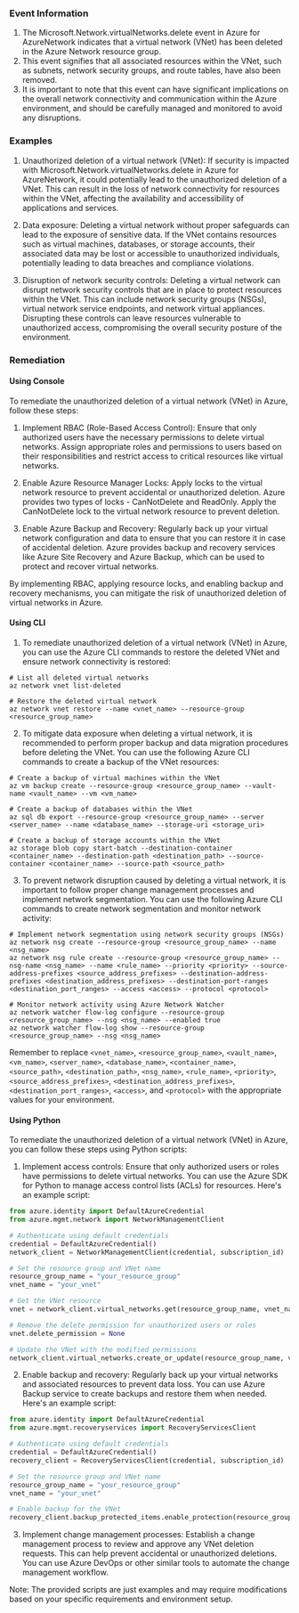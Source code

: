 
### Event Information

1. The Microsoft.Network.virtualNetworks.delete event in Azure for AzureNetwork indicates that a virtual network (VNet) has been deleted in the Azure Network resource group.
2. This event signifies that all associated resources within the VNet, such as subnets, network security groups, and route tables, have also been removed.
3. It is important to note that this event can have significant implications on the overall network connectivity and communication within the Azure environment, and should be carefully managed and monitored to avoid any disruptions.


### Examples

1. Unauthorized deletion of a virtual network (VNet): If security is impacted with Microsoft.Network.virtualNetworks.delete in Azure for AzureNetwork, it could potentially lead to the unauthorized deletion of a VNet. This can result in the loss of network connectivity for resources within the VNet, affecting the availability and accessibility of applications and services.

2. Data exposure: Deleting a virtual network without proper safeguards can lead to the exposure of sensitive data. If the VNet contains resources such as virtual machines, databases, or storage accounts, their associated data may be lost or accessible to unauthorized individuals, potentially leading to data breaches and compliance violations.

3. Disruption of network security controls: Deleting a virtual network can disrupt network security controls that are in place to protect resources within the VNet. This can include network security groups (NSGs), virtual network service endpoints, and network virtual appliances. Disrupting these controls can leave resources vulnerable to unauthorized access, compromising the overall security posture of the environment.

### Remediation

#### Using Console

To remediate the unauthorized deletion of a virtual network (VNet) in Azure, follow these steps:

1. Implement RBAC (Role-Based Access Control): Ensure that only authorized users have the necessary permissions to delete virtual networks. Assign appropriate roles and permissions to users based on their responsibilities and restrict access to critical resources like virtual networks.

2. Enable Azure Resource Manager Locks: Apply locks to the virtual network resource to prevent accidental or unauthorized deletion. Azure provides two types of locks - CanNotDelete and ReadOnly. Apply the CanNotDelete lock to the virtual network resource to prevent deletion.

3. Enable Azure Backup and Recovery: Regularly back up your virtual network configuration and data to ensure that you can restore it in case of accidental deletion. Azure provides backup and recovery services like Azure Site Recovery and Azure Backup, which can be used to protect and recover virtual networks.

By implementing RBAC, applying resource locks, and enabling backup and recovery mechanisms, you can mitigate the risk of unauthorized deletion of virtual networks in Azure.

#### Using CLI

1. To remediate unauthorized deletion of a virtual network (VNet) in Azure, you can use the Azure CLI commands to restore the deleted VNet and ensure network connectivity is restored:

```
# List all deleted virtual networks
az network vnet list-deleted

# Restore the deleted virtual network
az network vnet restore --name <vnet_name> --resource-group <resource_group_name>
```

2. To mitigate data exposure when deleting a virtual network, it is recommended to perform proper backup and data migration procedures before deleting the VNet. You can use the following Azure CLI commands to create a backup of the VNet resources:

```
# Create a backup of virtual machines within the VNet
az vm backup create --resource-group <resource_group_name> --vault-name <vault_name> --vm <vm_name>

# Create a backup of databases within the VNet
az sql db export --resource-group <resource_group_name> --server <server_name> --name <database_name> --storage-uri <storage_uri>

# Create a backup of storage accounts within the VNet
az storage blob copy start-batch --destination-container <container_name> --destination-path <destination_path> --source-container <container_name> --source-path <source_path>
```

3. To prevent network disruption caused by deleting a virtual network, it is important to follow proper change management processes and implement network segmentation. You can use the following Azure CLI commands to create network segmentation and monitor network activity:

```
# Implement network segmentation using network security groups (NSGs)
az network nsg create --resource-group <resource_group_name> --name <nsg_name>
az network nsg rule create --resource-group <resource_group_name> --nsg-name <nsg_name> --name <rule_name> --priority <priority> --source-address-prefixes <source_address_prefixes> --destination-address-prefixes <destination_address_prefixes> --destination-port-ranges <destination_port_ranges> --access <access> --protocol <protocol>

# Monitor network activity using Azure Network Watcher
az network watcher flow-log configure --resource-group <resource_group_name> --nsg <nsg_name> --enabled true
az network watcher flow-log show --resource-group <resource_group_name> --nsg <nsg_name>
```

Remember to replace `<vnet_name>`, `<resource_group_name>`, `<vault_name>`, `<vm_name>`, `<server_name>`, `<database_name>`, `<container_name>`, `<source_path>`, `<destination_path>`, `<nsg_name>`, `<rule_name>`, `<priority>`, `<source_address_prefixes>`, `<destination_address_prefixes>`, `<destination_port_ranges>`, `<access>`, and `<protocol>` with the appropriate values for your environment.

#### Using Python

To remediate the unauthorized deletion of a virtual network (VNet) in Azure, you can follow these steps using Python scripts:

1. Implement access controls: Ensure that only authorized users or roles have permissions to delete virtual networks. You can use the Azure SDK for Python to manage access control lists (ACLs) for resources. Here's an example script:

```python
from azure.identity import DefaultAzureCredential
from azure.mgmt.network import NetworkManagementClient

# Authenticate using default credentials
credential = DefaultAzureCredential()
network_client = NetworkManagementClient(credential, subscription_id)

# Set the resource group and VNet name
resource_group_name = "your_resource_group"
vnet_name = "your_vnet"

# Get the VNet resource
vnet = network_client.virtual_networks.get(resource_group_name, vnet_name)

# Remove the delete permission for unauthorized users or roles
vnet.delete_permission = None

# Update the VNet with the modified permissions
network_client.virtual_networks.create_or_update(resource_group_name, vnet_name, vnet)
```

2. Enable backup and recovery: Regularly back up your virtual networks and associated resources to prevent data loss. You can use Azure Backup service to create backups and restore them when needed. Here's an example script:

```python
from azure.identity import DefaultAzureCredential
from azure.mgmt.recoveryservices import RecoveryServicesClient

# Authenticate using default credentials
credential = DefaultAzureCredential()
recovery_client = RecoveryServicesClient(credential, subscription_id)

# Set the resource group and VNet name
resource_group_name = "your_resource_group"
vnet_name = "your_vnet"

# Enable backup for the VNet
recovery_client.backup_protected_items.enable_protection(resource_group_name, vnet_name)
```

3. Implement change management processes: Establish a change management process to review and approve any VNet deletion requests. This can help prevent accidental or unauthorized deletions. You can use Azure DevOps or other similar tools to automate the change management workflow.

Note: The provided scripts are just examples and may require modifications based on your specific requirements and environment setup.

